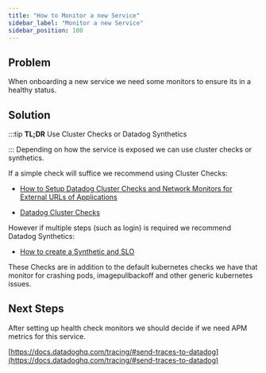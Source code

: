 ```yaml
---
title: "How to Monitor a new Service"
sidebar_label: "Monitor a new Service"
sidebar_position: 100
---
```


## Problem

When onboarding a new service we need some monitors to ensure its in a healthy status.

## Solution

:::tip
**TL;DR** Use Cluster Checks or Datadog Synthetics

:::
Depending on how the service is exposed we can use cluster checks or synthetics.

If a simple check will suffice we recommend using Cluster Checks:

- [How to Setup Datadog Cluster Checks and Network Monitors for External URLs of Applications](/reference-architecture/how-to-guides/integrations/datadog/how-to-setup-datadog-cluster-checks-and-network-monitors-for-ext)

- [Datadog Cluster Checks](/reference-architecture/components/datadog-agent/datadog-cluster-checks)

However if multiple steps (such as login) is required we recommend Datadog Synthetics:

- [How to create a Synthetic and SLO](/reference-architecture/how-to-guides/integrations/datadog/how-to-create-a-synthetic-and-slo)

These Checks are in addition to the default kubernetes checks we have that monitor for crashing pods, imagepullbackoff and other generic kubernetes issues.

## Next Steps
After setting up health check monitors we should decide if we need APM metrics for this service.

[https://docs.datadoghq.com/tracing/#send-traces-to-datadog](https://docs.datadoghq.com/tracing/#send-traces-to-datadog)


